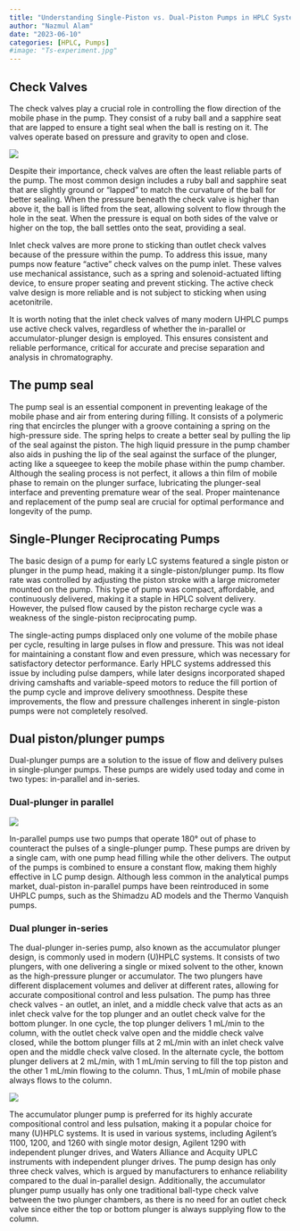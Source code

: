 ```yaml
---
title: "Understanding Single-Piston vs. Dual-Piston Pumps in HPLC Systems"
author: "Nazmul Alam"
date: "2023-06-10"
categories: [HPLC, Pumps]
#image: "Ts-experiment.jpg"
---
```


## Check Valves

The check valves play a crucial role in controlling the flow direction of the mobile phase in the pump. They consist of a ruby ball and a sapphire seat that are lapped to ensure a tight seal when the ball is resting on it. The valves operate based on pressure and gravity to open and close.

![](ball-valve.png){fig-align="center"}

Despite their importance, check valves are often the least reliable parts of the pump. The most common design includes a ruby ball and sapphire seat that are slightly ground or "lapped" to match the curvature of the ball for better sealing. When the pressure beneath the check valve is higher than above it, the ball is lifted from the seat, allowing solvent to flow through the hole in the seat. When the pressure is equal on both sides of the valve or higher on the top, the ball settles onto the seat, providing a seal.

Inlet check valves are more prone to sticking than outlet check valves because of the pressure within the pump. To address this issue, many pumps now feature "active" check valves on the pump inlet. These valves use mechanical assistance, such as a spring and solenoid-actuated lifting device, to ensure proper seating and prevent sticking. The active check valve design is more reliable and is not subject to sticking when using acetonitrile.

It is worth noting that the inlet check valves of many modern UHPLC pumps use active check valves, regardless of whether the in-parallel or accumulator-plunger design is employed. This ensures consistent and reliable performance, critical for accurate and precise separation and analysis in chromatography.

## The pump seal

The pump seal is an essential component in preventing leakage of the mobile phase and air from entering during filling. It consists of a polymeric ring that encircles the plunger with a groove containing a spring on the high-pressure side. The spring helps to create a better seal by pulling the lip of the seal against the piston. The high liquid pressure in the pump chamber also aids in pushing the lip of the seal against the surface of the plunger, acting like a squeegee to keep the mobile phase within the pump chamber. Although the sealing process is not perfect, it allows a thin film of mobile phase to remain on the plunger surface, lubricating the plunger-seal interface and preventing premature wear of the seal. Proper maintenance and replacement of the pump seal are crucial for optimal performance and longevity of the pump.

## Single-Plunger Reciprocating Pumps

The basic design of a pump for early LC systems featured a single piston or plunger in the pump head, making it a single-piston/plunger pump. Its flow rate was controlled by adjusting the piston stroke with a large micrometer mounted on the pump. This type of pump was compact, affordable, and continuously delivered, making it a staple in HPLC solvent delivery. However, the pulsed flow caused by the piston recharge cycle was a weakness of the single-piston reciprocating pump.

The single-acting pumps displaced only one volume of the mobile phase per cycle, resulting in large pulses in flow and pressure. This was not ideal for maintaining a constant flow and even pressure, which was necessary for satisfactory detector performance. Early HPLC systems addressed this issue by including pulse dampers, while later designs incorporated shaped driving camshafts and variable-speed motors to reduce the fill portion of the pump cycle and improve delivery smoothness. Despite these improvements, the flow and pressure challenges inherent in single-piston pumps were not completely resolved.

## Dual piston/plunger pumps

Dual-plunger pumps are a solution to the issue of flow and delivery pulses in single-plunger pumps. These pumps are widely used today and come in two types: in-parallel and in-series.

### Dual-plunger in parallel

![](in-parallel.png){fig-align="center"}

In-parallel pumps use two pumps that operate 180° out of phase to counteract the pulses of a single-plunger pump. These pumps are driven by a single cam, with one pump head filling while the other delivers. The output of the pumps is combined to ensure a constant flow, making them highly effective in LC pump design. Although less common in the analytical pumps market, dual-piston in-parallel pumps have been reintroduced in some UHPLC pumps, such as the Shimadzu AD models and the Thermo Vanquish pumps.

### Dual plunger in-series

The dual-plunger in-series pump, also known as the accumulator plunger design, is commonly used in modern (U)HPLC systems. It consists of two plungers, with one delivering a single or mixed solvent to the other, known as the high-pressure plunger or accumulator. The two plungers have different displacement volumes and deliver at different rates, allowing for accurate compositional control and less pulsation. The pump has three check valves - an outlet, an inlet, and a middle check valve that acts as an inlet check valve for the top plunger and an outlet check valve for the bottom plunger. In one cycle, the top plunger delivers 1 mL/min to the column, with the outlet check valve open and the middle check valve closed, while the bottom plunger fills at 2 mL/min with an inlet check valve open and the middle check valve closed. In the alternate cycle, the bottom plunger delivers at 2 mL/min, with 1 mL/min serving to fill the top piston and the other 1 mL/min flowing to the column. Thus, 1 mL/min of mobile phase always flows to the column.

![](in-sereis.png){fig-align="center"}

The accumulator plunger pump is preferred for its highly accurate compositional control and less pulsation, making it a popular choice for many (U)HPLC systems. It is used in various systems, including Agilent's 1100, 1200, and 1260 with single motor design, Agilent 1290 with independent plunger drives, and Waters Alliance and Acquity UPLC instruments with independent plunger drives. The pump design has only three check valves, which is argued by manufacturers to enhance reliability compared to the dual in-parallel design. Additionally, the accumulator plunger pump usually has only one traditional ball-type check valve between the two plunger chambers, as there is no need for an outlet check valve since either the top or bottom plunger is always supplying flow to the column.
